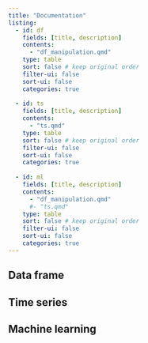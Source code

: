 ```yaml
---
title: "Documentation"
listing:
  - id: df
    fields: [title, description]
    contents: 
      - "df_manipulation.qmd"
    type: table
    sort: false # keep original order
    filter-ui: false
    sort-ui: false
    categories: true
    
  - id: ts
    fields: [title, description]
    contents: 
      - "ts.qmd"
    type: table
    sort: false # keep original order
    filter-ui: false
    sort-ui: false
    categories: true
    
  - id: ml
    fields: [title, description]
    contents: 
      - "df_manipulation.qmd"
      #- "ts.qmd"
    type: table
    sort: false # keep original order
    filter-ui: false
    sort-ui: false
    categories: true
---
```


## Data frame

::: {#df}
:::


## Time series

::: {#ts}
:::

## Machine learning

::: {#ml}
:::





